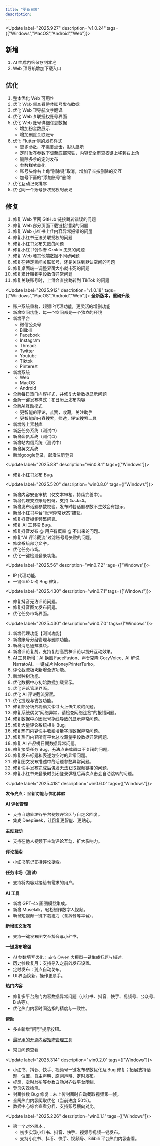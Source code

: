 ```yaml
---
title: "更新日志"
description: 
---
```

<Update label="2025.9.27" description="v1.0.24" tags={["Windows","MacOS","Android","Web"]}>
## 新增
1. AI 生成内容保存到本地  
2. Web 顶导航增加下载入口  

## 优化
1. 整体优化 Web 可用性  
2. 优化 Web 侧查看整体账号发布数据  
3. 优化 Web 顶导航文字翻译  
4. 优化 Web 关联授权账号界面  
5. 优化 Web 账号详细信息数据  
   - 增加粉丝数展示  
   - 增加删除关联账号  
6. 优化 Flutter 侧的发布样式  
   - 更多参数，不需要点击，默认展示  
   - 定时发布参数下调至底部常驻，内容安全审查按键上移到右上角  
   - 删除多余的定时发布  
   - 参数样式美化  
   - 账号头像右上角“删除键”取消，增加了长按删除的交互  
   - 加号下面的“添加账号”删除  
7. 优化互动记录排序  
8. 优化同一个账号多次授权的表现  

## 修复
1. 修复 Web 官网 GitHub 链接跳转错误的问题  
2. 修复 Web 部分页面下载链接错误的问题  
3. 修复 Web 小红书上传内容异常报错的问题  
4. 修复小红书无法关联授权的问题  
5. 修复小红书发布失败的问题  
6. 修复小红书创作者 Cookie 无效的问题  
7. 修复 Web 和其他端数据不同步问题  
8. 修复在特定空间关联账号，还是关联到默认空间的问题  
9. 修复桌面端一调整界面大小就卡死的问题  
10. 修复累计赚钱字段数值异常问题  
11. 修复关联账号时，上滑会直接跳转到 TikTok 的问题  


</Update>


<Update label="2025.9.12" description="v1.0.18" tags={["Windows","MacOS","Android","Web"]}>
**全新版本，重磅升级**
- 账户系统重构，超强IP代理功能，更灵活的增删功能
- 新增空间功能，每一个空间都是一个独立的环境
- 新增平台 
    - 微信公众号
    - Bilibili
    - Facebook
    - Instagram
    - Threads
    - Twitter
    - Youtube
    - Tiktok
    - Pinterest
- 新增系统
    - Web
    - MacOS
    - Android
- 全新每日热门内容样式，并修复大量数据显示问题
- 全新一键发布样式：在日历上发布内容
- 全新AI互动模式
    - 更智能的评论，点赞，收藏，关注助手
    - 更智能的内容搜索，筛选，评论搜索工具
- 新增线上素材库
- 新版任务系统（测试中）
- 新增会员系统（测试中）
- 新增站内信系统（测试中）
- 新增英文系统
- 新增google登录，邮箱注册登录

</Update>

<Update label="2025.8.8" description="win0.8.1" tags={["Windows"]}>

- 修复小红书发布 Bug。

</Update>

<Update label="2025.5.20" description="win0.8.0" tags={["Windows"]}>

- 新增内容安全审核（仅文本审核，持续完善中）。
- 新增代理支持账号密码，支持 Socks5。
- 新增发布话题参数校验，发布时若话题参数不生效会有提示。
- 新增小红书平台“账号异常状态”捕获。
- 修复抖音掉线频繁问题。
- 修复 AI 工具榜 Bug。
- 修复抖音发布 @ 用户有概率 @ 不出来的问题。
- 修复“AI 评论截流”过滤账号号失败的问题。
- 修改系统部分文字。
- 优化任务市场。
- 优化一键检测登录功能。

</Update>

<Update label="2025.5.6" description="win0.7.2" tags={["Windows"]}>

- IP 代理功能。
- 一键评论互动 Bug 修复。

</Update>

<Update label="2025.4.30" description="win0.7.1" tags={["Windows"]}>

- 修复抖音无法评论问题。
- 修复抖音图文发布问题。
- 优化任务市场界面。

</Update>

<Update label="2025.4.30" description="win0.7.0" tags={["Windows"]}>

1. 新增代理功能【测试功能】
2. 新增账号分组管理与删除功能。
3. 新增消息通知模块。
4. 新增评论复刻，支持复刻高赞神评论以提升互动效果。
5. AI 工具新增：AI 换脸 FaceFusion、声音克隆 CosyVoice、AI 解说 NarratoAI、一键成片 MoneyPrinterTurbo。
6. 评论截流板块新增全选功能。
7. 新增种树功能。
8. 优化数据中心初始数据加载显示。
9. 优化评论管理界面。
10. 优化 AI 评论截流界面。
11. 优化提现与钱包功能。
12. 修复部分场景视频文件过大上传失败的问题。
13. 修复系统偶发“网络异常，请检查网络连接”的报错问题。
14. 修复数据中心因账号掉线导致的显示异常问题。
15. 修复大量评论系统相关 Bug。
16. 修复热门内容快手收藏增量字段数据异常问题。
17. 修复热门内容所有平台总收藏量字段数据异常问题。
18. 修复 AI 产品榜日期数据异常问题。
19. 修复接受任务 Bug，无法点击或窗口不关闭的问题。
20. 修复发布标题和表述为空时的异常问题。
21. 修复图文发布描述中的话题参数异常问题。
22. 修复快手发布完成后偶发无法获取视频链接的问题。
23. 修复小红书未登录时关闭登录弹框后再次点击会自动跳转的问题。

</Update>

<Update label="2025.4.18" description="win0.6.0" tags={["Windows"]}>

**发布亮点：全新功能与优化体验**

**AI 评论管理**

- 支持自动处理各平台视频评论区与自定义回复。
- 集成 DeepSeek，让回复更智能、更贴心。

**主动互动**

- 支持在他人视频下主动评论互动，扩大影响力。

**评论搜索**

- 小红书笔记支持评论搜索。

**任务市场（测试）**

- 支持将内容对接给有需求的用户。

**AI 工具**

- 新增 GPT-4o 画图模型集成。
- 新增 Musetalk，轻松制作数字人视频。
- 新增短视频一键下载能力（含抖音等平台）。

**新增图文发布**

- 支持一键发布图文至抖音与小红书。

**一键发布增强**

- AI 参数填写优化：支持 Qwen 大模型一键生成标题与描述。
- 历史参数复用：支持导入之前的发布设置。
- 定时发布：到点自动发布。
- UI 界面焕新，操作更顺手。

**热门内容**

- 修复多平台热门内容数据异常问题（小红书、抖音、快手、视频号、公众号、B 站等）。
- 优化热门内容时间选择的精度与一致性。

**帮助**

- 多处新增“问号”提示按钮。

- [最好用的开源内容矩阵管理工具](https://www.aitoearn.cn/aiToEarn)
- [常见问题查看](https://heovzp8pm4.feishu.cn/wiki/UksHwxdFai45SvkLf0ycblwRnTc?from=from_copylink)

</Update>

<Update label="2025.3.14" description="win0.2.0" tags={["Windows"]}>

- 小红书、抖音、快手、视频号一键发布参数优化及 Bug 修复；拓展支持话题、位置、自主声明、原创声明、定时发布。
- 标题、定时发布等参数自动对齐各平台限制。
- 登录失效检测。
- 封面参数 Bug 修复：未上传封面时自动截取视频第一帧。
- 全网热门内容爬取优化（当前进度 50%）。
- 数据中心综合查看分析，支持账号横向对比。

</Update>

<Update label="2025.2.26" description="win0.1.1" tags={["Windows"]}>

- 第一个对外版本：
  - 初步实现小红书、抖音、快手、视频号视频一键发布。
  - 支持小红书、抖音、快手、视频号、Bilibili 平台热门内容查看。

</Update>